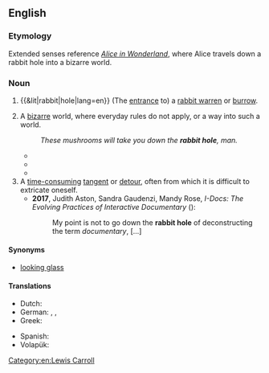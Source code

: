 ==English==
{{Wikipedia|Down the Rabbit Hole}}
{{Wikipedia|Rabbit hole}}

===Etymology===
Extended senses reference ''[[Wikipedia:Alice in Wonderland|Alice in Wonderland]]'', where Alice travels down a rabbit hole into a bizarre world.

===Noun===
{{en-noun}}

# {{&lit|rabbit|hole|lang=en}} (The [[entrance]] to) a [[rabbit warren]] or [[burrow]].
# {{lb|en|usually with "the"}} A [[bizarre]] world, where everyday rules do not apply, or a way into such a world.
#: ''These mushrooms will take you down the '''rabbit hole''', man. ''
#*{{quote-book
|year=1866
|author=Lewis Carroll
|title=Alice's Adventures in Wonderland
|url=https://en.wikisource.org/wiki/Alice%27s_Adventures_in_Wonderland_(1866)/Chapter_1
|isbn=
|page=
|publisher=
|lang=en
|passage='''The rabbit-hole''' went straight on like a tunnel for some way, and then dipped suddenly down, so suddenly that Alice had not a moment to think about stopping herself before she found herself falling down what seemed to be a very deep well. Either the well was very deep, or she fell very slowly, for she had plenty of time as she went down to look about her, and to wonder what was going to happen next.}}
#*{{quote-av|1=en|actor=Laurence Fishburne|role=Morpheus|title=The Matrix|writer=The Wachowskis|year=1999|time=0:29:05|text=You take the blue pill, the story ends, you wake up in your bed and believe whatever you want to believe. You take the red pill, you stay in Wonderland, and I show you how deep the '''rabbit hole''' goes.}}
#*{{quote-book
|year=2012
|author=Linda Hoy
|title=The Effect
|url=https://books.google.com/books?id=SDntBAAAQBAJ&pg=PR7
|isbn=9781846949074
|page=
|publisher=John Hunt Publishing
|lang=en
|passage=Tumbling down the '''rabbit hole''', she encountered a whole new level of existence where the laws of physics were turned upside down, shaken inside out and taken to the cleaners.}}
# A [[time-consuming]] [[tangent]] or [[detour]], often from which it is difficult to extricate oneself.
#* '''2017''', Judith Aston, ‎Sandra Gaudenzi, ‎Mandy Rose, ''I-Docs: The Evolving Practices of Interactive Documentary'' ({{ISBN|0231851073}}):
#*: My point is not to go down the '''rabbit hole''' of deconstructing the term ''documentary'', [...]

====Synonyms====
* {{sense|way into a bizarre world}} [[looking glass]]

====Translations====
{{trans-top|(entrance to) a rabbit warren or burrow}}
* Dutch: {{t+|nl|konijnenhol|n}}
* German: {{t|de|Kaninchenloch|n}}, {{t|de|Kaninchenhöhle|f}}, {{t+|de|Kaninchenbau|m}}
* Greek: {{t+|el|κουνελότρυπα|f}}
{{trans-mid}}
* Spanish: {{t+|es|madriguera|f}}
* Volapük: {{t|vo|kroligahog}}
{{trans-bottom}}

[[Category:en:Lewis Carroll]]